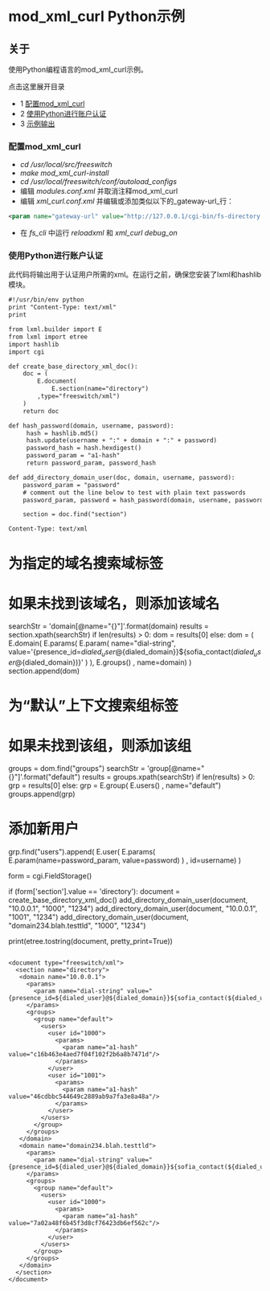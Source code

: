 # mod_xml_curl Python示例

## 关于

使用Python编程语言的mod_xml_curl示例。

点击这里展开目录

- 1 [配置mod_xml_curl](#配置mod_xml_curl)
- 2 [使用Python进行账户认证](#使用Python进行账户认证)
- 3 [示例输出](#示例输出)

### 配置mod_xml_curl

- _cd /usr/local/src/freeswitch_
- _make mod\_xml\_curl-install_
- _cd /usr/local/freeswitch/conf/autoload\_configs_
- 编辑 _modules.conf.xml_ 并取消注释mod\_xml\_curl
- 编辑 _xml\_curl.conf.xml_ 并编辑或添加类似以下的_gateway-url_行：
```xml  
<param name="gateway-url" value="http://127.0.0.1/cgi-bin/fs-directory.py" bindings="directory"/>  
```
- 在 _fs\_cli_ 中运行 _reloadxml_ 和 _xml\_curl debug\_on_

### 使用Python进行账户认证

此代码将输出用于认证用户所需的xml。在运行之前，确保您安装了lxml和hashlib模块。

```xml
#!/usr/bin/env python
print "Content-Type: text/xml"
print

from lxml.builder import E
from lxml import etree
import hashlib
import cgi

def create_base_directory_xml_doc():
    doc = (
        E.document(
            E.section(name="directory")
        ,type="freeswitch/xml")
    )
    return doc

def hash_password(domain, username, password):
     hash = hashlib.md5()
     hash.update(username + ":" + domain + ":" + password)
     password_hash = hash.hexdigest()
     password_param = "a1-hash"
     return password_param, password_hash

def add_directory_domain_user(doc, domain, username, password):
    password_param = "password"
    # comment out the line below to test with plain text passwords
    password_param, password = hash_password(domain, username, password)

    section = doc.find("section")
```

```xml
Content-Type: text/xml
```

# 为指定的域名搜索域标签
# 如果未找到该域名，则添加该域名
searchStr = 'domain[@name="{}"]'.format(domain)
results = section.xpath(searchStr)
if len(results) > 0:
    dom = results[0]
else:
    dom = (
        E.domain(
            E.params(
                E.param(
                    name="dial-string",
                    value='{presence_id=${dialed_user}@${dialed_domain}}${sofia_contact(${dialed_user}@${dialed_domain})}'
                )
            ),
            E.groups()
        , name=domain)
    )
    section.append(dom)

# 为“默认”上下文搜索组标签
# 如果未找到该组，则添加该组
groups = dom.find("groups")
searchStr = 'group[@name="{}"]'.format("default")
results = groups.xpath(searchStr)
if len(results) > 0:
    grp = results[0]
else: 
    grp = E.group(
        E.users()
    , name="default")
    groups.append(grp)

# 添加新用户
grp.find("users").append(
    E.user(
        E.params(
            E.param(name=password_param, value=password)
        )
    , id=username)
)

form = cgi.FieldStorage()

if (form['section'].value == 'directory'):
document = create_base_directory_xml_doc()
add_directory_domain_user(document, "10.0.0.1", "1000", "1234")
add_directory_domain_user(document, "10.0.0.1", "1001", "1234")
add_directory_domain_user(document, "domain234.blah.testtld", "1000", "1234")

print(etree.tostring(document, pretty_print=True))
```

<document type="freeswitch/xml">
  <section name="directory">
   <domain name="10.0.0.1">
     <params>
       <param name="dial-string" value="{presence_id=${dialed_user}@${dialed_domain}}${sofia_contact(${dialed_user}@${dialed_domain})}"/>
     </params>
     <groups>
       <group name="default">
         <users>
           <user id="1000">
             <params>
               <param name="a1-hash" value="c16b463e4aed7f04f102f2b6a8b7471d"/>
             </params>
           </user>
           <user id="1001">
             <params>
               <param name="a1-hash" value="46cdbbc544649c2889ab9a7fa3e8a48a"/>
             </params>
           </user>
         </users>
       </group>
     </groups>
   </domain>
   <domain name="domain234.blah.testtld">
     <params>
       <param name="dial-string" value="{presence_id=${dialed_user}@${dialed_domain}}${sofia_contact(${dialed_user}@${dialed_domain})}"/>
     </params>
     <groups>
       <group name="default">
         <users>
           <user id="1000">
             <params>
               <param name="a1-hash" value="7a02a48f6b45f3d8cf76423db6ef562c"/>
             </params>
           </user>
         </users>
       </group>
     </groups>
   </domain>
  </section>
</document>
